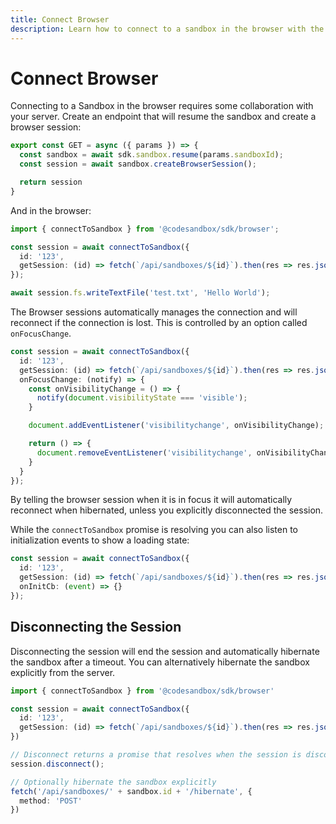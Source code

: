 ```yaml
---
title: Connect Browser
description: Learn how to connect to a sandbox in the browser with the CodeSandbox SDK.
---
```



# Connect Browser

Connecting to a Sandbox in the browser requires some collaboration with your server. Create an endpoint that will resume the sandbox and create a browser session:

```ts
export const GET = async ({ params }) => {
  const sandbox = await sdk.sandbox.resume(params.sandboxId);
  const session = await sandbox.createBrowserSession();

  return session
}
```

And in the browser:

```ts
import { connectToSandbox } from '@codesandbox/sdk/browser';

const session = await connectToSandbox({
  id: '123',
  getSession: (id) => fetch(`/api/sandboxes/${id}`).then(res => res.json())
});

await session.fs.writeTextFile('test.txt', 'Hello World');
```

The Browser sessions automatically manages the connection and will reconnect if the connection is lost. This is controlled by an option called `onFocusChange`.

```ts
const session = await connectToSandbox({
  id: '123',
  getSession: (id) => fetch(`/api/sandboxes/${id}`).then(res => res.json()),
  onFocusChange: (notify) => {
    const onVisibilityChange = () => {
      notify(document.visibilityState === 'visible');
    }

    document.addEventListener('visibilitychange', onVisibilityChange);

    return () => {
      document.removeEventListener('visibilitychange', onVisibilityChange);
    }
  }
});
```

By telling the browser session when it is in focus it will automatically reconnect when hibernated, unless you explicitly disconnected the session.

While the `connectToSandbox` promise is resolving you can also listen to initialization events to show a loading state:

```ts
const session = await connectToSandbox({
  id: '123',
  getSession: (id) => fetch(`/api/sandboxes/${id}`).then(res => res.json()),
  onInitCb: (event) => {}
});
```

## Disconnecting the Session

Disconnecting the session will end the session and automatically hibernate the sandbox after a timeout. You can alternatively hibernate the sandbox explicitly from the server.

```ts
import { connectToSandbox } from '@codesandbox/sdk/browser'

const session = await connectToSandbox({
  id: '123',
  getSession: (id) => fetch(`/api/sandboxes/${id}`).then(res => res.json()),
})

// Disconnect returns a promise that resolves when the session is disconnected
session.disconnect();

// Optionally hibernate the sandbox explicitly
fetch('/api/sandboxes/' + sandbox.id + '/hibernate', {
  method: 'POST'
})
```
